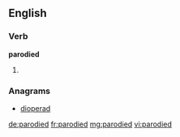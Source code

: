 ==English==

===Verb===
'''parodied'''

# {{past of|parody}}

===Anagrams===
* [[dioperad#English|dioperad]]

[[de:parodied]]
[[fr:parodied]]
[[mg:parodied]]
[[vi:parodied]]